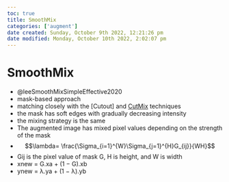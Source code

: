 ```yaml
---
toc: true
title: SmoothMix
categories: ['augment']
date created: Sunday, October 9th 2022, 12:21:26 pm
date modified: Monday, October 10th 2022, 2:02:07 pm
---
```


# SmoothMix
- @leeSmoothMixSimpleEffective2020
- mask-based approach
- matching closely with the [Cutout] and [CutMix](Cutout] and [CutMix.qmd) techniques
- the mask has soft edges with gradually decreasing intensity
- the mixing strategy is the same
- The augmented image has mixed pixel values depending on the strength of the mask
- $$\lambda= \frac{\Sigma_{i=1}^{W}\Sigma_{j=1}^{H}G_{ij}}{WH}$$
- Gij is the pixel value of mask G, H is height, and W is width
- xnew = G.xa + (1 − G).xb
- ynew = λ.ya + (1 − λ).yb



